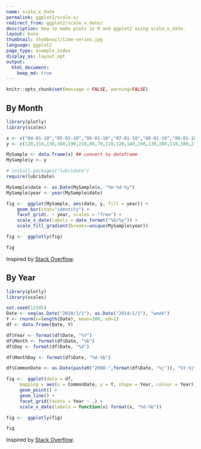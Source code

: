 ```yaml
---
name: scale_x_date
permalink: ggplot2/scale-x/
redirect_from: ggplot2/scale_x_date/
description: How to make plots in R and ggplot2 using scale_x_date.
layout: base
thumbnail: thumbnail/time-series.jpg
language: ggplot2
page_type: example_index
display_as: layout_opt
output:
  html_document:
    keep_md: true
---
```


```r
knitr::opts_chunk$set(message = FALSE, warning=FALSE)
```
## By Month

```r
library(plotly)
library(scales)

x <- c("04-01-10","05-01-10","06-01-10","07-01-10","08-01-10","09-01-10","10-01-10","11-01-10","12-01-10","01-01-11","02-01-11","03-01-11","04-01-11","05-01-11","06-01-11","07-01-11","08-01-11","09-01-11","10-01-11","11-01-11","12-01-11","01-01-12","02-01-12","03-01-12","04-01-12","05-01-12","06-01-12")
y <- c(120,210,130,160,190,210,80,70,110,120,140,160,130,200,110,180,210,200,90,60,100,100,120,170,100,180,120)

MySample <- data.frame(x) ## convert to dataframe
MySample$y <- y

# install.packages("lubridate")
require(lubridate)

MySample$date <- as.Date(MySample$x, "%m-%d-%y")
MySample$year <- year(MySample$date)

fig <-  ggplot(MySample, aes(date, y, fill = year)) +
    geom_bar(stat="identity") +
    facet_grid(. ~ year, scales = "free") +
    scale_x_date(labels = date_format("%b/%y")) +
    scale_fill_gradient(breaks=unique(MySample$year))

fig <-  ggplotly(fig)

fig
```
Inspired by <a href="http://stackoverflow.com/questions/11472856/month-year-bar-graph-plot-faceted-and-filled-on-year-with-data-input-as-date-in?rq=1">Stack Overflow</a>.

## By Year

```r
library(plotly)
library(scales)

set.seed(12345)
Date <- seq(as.Date("2010/1/1"), as.Date("2014/1/1"), "week")
Y <- rnorm(n=length(Date), mean=100, sd=1)
df <- data.frame(Date, Y)

df$Year <- format(df$Date, "%Y")
df$Month <- format(df$Date, "%b")
df$Day <- format(df$Date, "%d")

df$MonthDay <- format(df$Date, "%d-%b")

df$CommonDate <- as.Date(paste0("2000-",format(df$Date, "%j")), "%Y-%j")

fig <-  ggplot(data = df,
     mapping = aes(x = CommonDate, y = Y, shape = Year, colour = Year)) +
     geom_point() +
     geom_line() +
     facet_grid(facets = Year ~ .) +
     scale_x_date(labels = function(x) format(x, "%d-%b"))

fig <-  ggplotly(fig)

fig
```
Inspired by <a href="http://stackoverflow.com/questions/11472856/month-year-bar-graph-plot-faceted-and-filled-on-year-with-data-input-as-date-in?rq=1">Stack Overflow</a>.
